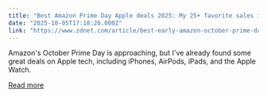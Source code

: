```yaml
---
title: "Best Amazon Prime Day Apple deals 2025: My 25+ favorite sales in October"
date: "2025-10-05T17:18:26.000Z"
link: "https://www.zdnet.com/article/best-early-amazon-october-prime-day-apple-deals/"
---
```


Amazon's October Prime Day is approaching, but I've already found some great deals on Apple tech, including iPhones, AirPods, iPads, and the Apple Watch.

[Read more](https://www.zdnet.com/article/best-early-amazon-october-prime-day-apple-deals/)
